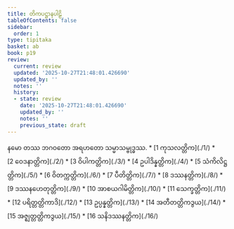```yaml
---
title: တိကပဋ္ဌာနပါဠိ
tableOfContents: false
sidebar:
  order: 1
type: tipitaka
basket: ab
book: p19
review:
  current: review
  updated: '2025-10-27T21:48:01.426690'
  updated_by: ''
  notes: ''
  history:
  - state: review
    date: '2025-10-27T21:48:01.426690'
    updated_by: ''
    notes: ''
    previous_state: draft
---
```


<ReviewStatus review={frontmatter.review} showDetails={true} />

<HypothesisAnnotation frontmatter={frontmatter} />

<Paragraph number="1" type="center" book="p19">
နမော တဿ ဘဂဝတော အရဟတော သမ္မာသမ္ဗုဒ္ဓဿ.

</Paragraph>

<TableOfContents book="p19">
* [1 ကုသလတ္တိက](./1/)
* [2 ဝေဒနာတ္တိက](./2/)
* [3 ဝိပါကတ္တိက](./3/)
* [4 ဥပါဒိန္နတ္တိက](./4/)
* [5 သံကိလိဋ္ဌတ္တိက](./5/)
* [6 ဝိတက္ကတ္တိက](./6/)
* [7 ပီတိတ္တိက](./7/)
* [8 ဒဿနတ္တိက](./8/)
* [9 ဒဿနဟေတုတ္တိက](./9/)
* [10 အာစယဂါမိတ္တိက](./10/)
* [11 သေက္ခတ္တိက](./11/)
* [12 ပရိတ္တတ္တိကာဒိ](./12/)
* [13 ဥပ္ပန္နတ္တိက](./13/)
* [14 အတီတတ္တိကဒွယ](./14/)
* [15 အဇ္ဈတ္တတ္တိကဒွယ](./15/)
* [16 သနိဒဿနတ္တိက](./16/)
</TableOfContents>